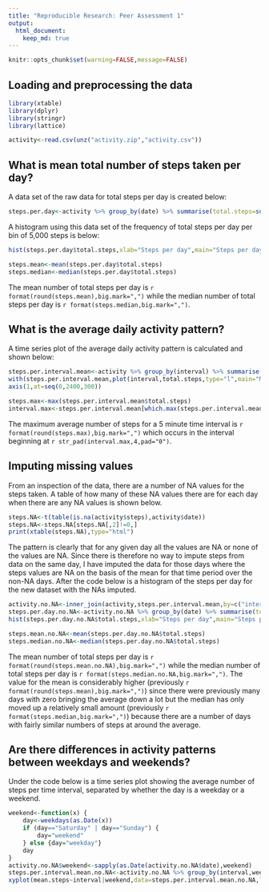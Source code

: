 ```yaml
---
title: "Reproducible Research: Peer Assessment 1"
output: 
  html_document:
    keep_md: true
---
```


```r
knitr::opts_chunk$set(warning=FALSE,message=FALSE)
```

## Loading and preprocessing the data
```r
library(xtable)
library(dplyr)
library(stringr)
library(lattice)
```

```r
activity<-read.csv(unz("activity.zip","activity.csv"))
```

## What is mean total number of steps taken per day?
A data set of the raw data for total steps per day is created below:
```r
steps.per.day<-activity %>% group_by(date) %>% summarise(total.steps=sum(steps,na.rm=TRUE))
```
  
A histogram using this data set of the frequency of total steps per day per bin of 5,000 steps is below:
  
```r
hist(steps.per.day$total.steps,xlab="Steps per day",main="Steps per day histogram")
```

```r
steps.mean<-mean(steps.per.day$total.steps)
steps.median<-median(steps.per.day$total.steps)
```
The mean number of total steps per day is `r format(round(steps.mean),big.mark=",")` while the median number of total steps per day is `r format(steps.median,big.mark=",")`.

## What is the average daily activity pattern?
A time series plot of the average daily activity pattern is calculated and shown below:

```r
steps.per.interval.mean<-activity %>% group_by(interval) %>% summarise(total.steps=mean(steps,na.rm=TRUE))
with(steps.per.interval.mean,plot(interval,total.steps,type="l",main="Mean steps per daily 5 minute time interval",xlab="Time interval",ylab="Steps",xaxt="n"))
axis(1,at=seq(0,2400,300))
```

```r
steps.max<-max(steps.per.interval.mean$total.steps)
interval.max<-steps.per.interval.mean[which.max(steps.per.interval.mean$total.steps),]$interval
```
The maximum average number of steps for a 5 minute time interval is `r format(round(steps.max),big.mark=",")` which occurs in the interval beginning at `r str_pad(interval.max,4,pad="0")`.

## Imputing missing values
From an inspection of the data, there are a number of NA values for the steps taken. A table of how many of these NA values there are for each day when there are any NA values is shown below.

```r
steps.NA<-t(table(is.na(activity$steps),activity$date))
steps.NA<-steps.NA[steps.NA[,2]!=0,]
print(xtable(steps.NA),type="html")
```

The pattern is clearly that for any given day all the values are NA or none of the values are NA. Since there is therefore no way to impute steps from data on the same day, I have imputed the data for those days where the steps values are NA on the basis of the mean for that time period over the non-NA days. After the code below is a histogram of the steps per day for the new dataset with the NAs imputed.

```r
activity.no.NA<-inner_join(activity,steps.per.interval.mean,by=c("interval"="interval")) %>% mutate(steps=coalesce(steps,round(total.steps)))
steps.per.day.no.NA<-activity.no.NA %>% group_by(date) %>% summarise(total.steps=sum(steps))
hist(steps.per.day.no.NA$total.steps,xlab="Steps per day",main="Steps per day histogram")
```

```r
steps.mean.no.NA<-mean(steps.per.day.no.NA$total.steps)
steps.median.no.NA<-median(steps.per.day.no.NA$total.steps)
```

The mean number of total steps per day is `r format(round(steps.mean.no.NA),big.mark=",")` while the median number of total steps per day is `r format(steps.median.no.NA,big.mark=",")`. The value for the mean is considerably higher (previously `r format(round(steps.mean),big.mark=",")`) since there were previously many days with zero bringing the average down a lot but the median has only moved up a relatively small amount (previously `r format(steps.median,big.mark=",")`) because there are a number of days with fairly similar numbers of steps at around the average.

## Are there differences in activity patterns between weekdays and weekends?

Under the code below is a time series plot showing the average number of steps per time interval, separated by whether the day is a weekday or a weekend.
```r
weekend<-function(x) {
    day<-weekdays(as.Date(x))
    if (day=="Saturday" | day=="Sunday") {
        day="weekend"
    } else {day="weekday"}
    day
}
activity.no.NA$weekend<-sapply(as.Date(activity.no.NA$date),weekend)
steps.per.interval.mean.no.NA<-activity.no.NA %>% group_by(interval,weekend) %>% summarise(mean.steps=mean(steps))
xyplot(mean.steps~interval|weekend,data=steps.per.interval.mean.no.NA,layout=c(1,2),type="l",ylab="Number of steps",scales=list(x=list(at=seq(0,2400,300))))
```
